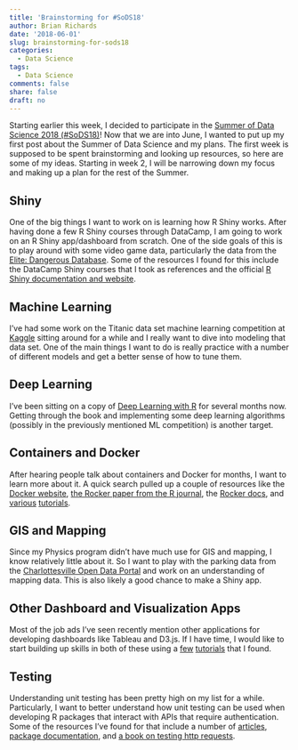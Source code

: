 ```yaml
---
title: 'Brainstorming for #SoDS18'
author: Brian Richards
date: '2018-06-01'
slug: brainstorming-for-sods18
categories:
  - Data Science
tags:
  - Data Science
comments: false
share: false
draft: no
---
```


Starting earlier this week, I decided to participate in the 
[Summer of Data Science 2018 (#SoDS18)](https://www.becomingadatascientist.com/2018/05/28/summer-of-data-science-2018-sods18-launch-day/)!
Now that we are into June, I wanted to put up my first post about the Summer of
Data Science and my plans. The first week is supposed to be spent brainstorming 
and looking up resources, so here are some of my ideas. Starting in week 2, I 
will be narrowing down my focus and making up a plan for the rest of the 
Summer.

## Shiny

One of the big things I want to work on is learning how R Shiny works. After 
having done a few R Shiny courses through DataCamp, I am going to work on an 
R Shiny app/dashboard from scratch. One of the side goals of this is to play 
around with some video game data, particularly the data from the 
[Elite: Dangerous Database](https://eddb.io/). Some of the resources I found 
for this include the DataCamp Shiny courses that I took as references and 
the official [R Shiny documentation and website](https://shiny.rstudio.com/). 

## Machine Learning

I've had some work on the Titanic data set machine learning competition at 
[Kaggle](https://www.kaggle.com/) sitting around for a while and I really want 
to dive into modeling that data set. One of the main things I want to do is 
really practice with a number of different models and get a better sense of how 
to tune them.

## Deep Learning

I've been sitting on a copy of 
[Deep Learning with R](https://www.manning.com/books/deep-learning-with-r) for 
several months now. Getting through the book and implementing some deep learning 
algorithms (possibly in the previously mentioned ML competition) is another target.

## Containers and Docker

After hearing people talk about containers and Docker for months, I want to 
learn more about it. A quick search pulled up a couple of resources like the 
[Docker website](https://www.docker.com/), 
[the Rocker paper from the R journal](https://journal.r-project.org/archive/2017/RJ-2017-065/index.html), 
the [Rocker docs](https://github.com/rocker-org/rocker), 
and [various](https://github.com/rocker-org/rocker/wiki/Tutorials:-Getting-Started) 
[tutorials](https://github.com/BillMills/Rocker-tutorial).

## GIS and Mapping

Since my Physics program didn't have much use for GIS and mapping, I know 
relatively little about it. So I want to play with the parking data from the 
[Charlottesville Open Data Portal](http://opendata.charlottesville.org/) and 
work on an understanding of mapping data. This is also likely a good chance to 
make a Shiny app.

## Other Dashboard and Visualization Apps

Most of the job ads I've seen recently mention other applications for developing 
dashboards like Tableau and D3.js. If I have time, I would like to start building 
up skills in both of these using a 
[few](https://www.tableau.com/learn/tutorials/on-demand/introduction-tableau) 
[tutorials](https://square.github.io/intro-to-d3/) that I found.

## Testing 

Understanding unit testing has been pretty high on my list for a while. 
Particularly, I want to better understand how unit testing can be used when 
developing R packages that interact with APIs that require authentication. Some 
of the resources I've found for that include a number of 
[articles](https://itsalocke.com/blog/some-web-api-package-development-lessons-from-hibpwned/), 
[package documentation](https://ropensci.org/technotes/2018/05/25/vcr-http-request-cacahing/), 
and [a book on testing http requests](https://ropensci.github.io/http-testing-book/).
